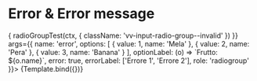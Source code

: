 


<Meta title="Components/RadioGroup/Error" component={VvRadioGroup} />

# Error & Error message

<Canvas>
	<Story
		name="Error"
		play={async (ctx) => {
			radioGroupTest(ctx, {
				className: 'vv-input-radio-group--invalid'
			})
		}}
		args={{
			name: 'error',
			options: [
				{ value: 1, name: 'Mela' },
				{ value: 2, name: 'Pera' },
				{ value: 3, name: 'Banana' }
			],
			optionLabel: (o) => `Frutto: ${o.name}`,
			error: true,
			errorLabel: ['Errore 1', 'Errore 2'],
			role: 'radiogroup'
		}}>
		{Template.bind({})}
	</Story>
</Canvas>
